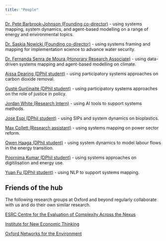 ```yaml
---
title: "People"
---
```


[Dr. Pete Barbrook-Johnson (Founding co-director)](https://www.inet.ox.ac.uk/people/peter-barbrook-johnson) - using systems mapping, system dynamics, and agent-based modelling on a range of energy and environmental topics.

[Dr. Saskia Nowicki (Founding co-director)](https://www.geog.ox.ac.uk/staff/snowicki.html) - using systems framing and mapping for implementation science to advance water security.

[Dr. Fernanda Senra de Moura (Honorary Research Associate)](https://www.inet.ox.ac.uk:8443/people/fernanda-senra-de-moura) - using data-driven systems mapping and agent-based modelling on climate.

[Aissa Dearing (DPhil student)](https://www.geog.ox.ac.uk/graduate/research/adearing.html) - using participatory systems approaches on carbon dioxide removal.

[Gustė Gurčinaitė (DPhil student)](https://www.linkedin.com/in/gust%C4%97-gur%C4%8Dinait%C4%97-600439129/?originalSubdomain=uk) - using participatory systems approaches on the role of justice in policy.

[Jordan White (Research Intern)](https://www.linkedin.com/in/-jordanwhite/?originalSubdomain=uk) - using AI tools to support systems methods.

[Jose Espí (DPhil student)](https://www.inet.ox.ac.uk:8443/people/jose-espi) - using SIPs and system dynamics on bioplastics.

[Max Collett (Research assistant)](https://www.linkedin.com/in/maxy-collett/?originalSubdomain=uk) - using systems mapping on power sector reform.

[Owen Haaga (DPhil student)](https://www.inet.ox.ac.uk/people/owen-haaga) - using system dynamics to model labour flows in the energy transition.

[Poornima Kumar (DPhil student)](https://www.geog.ox.ac.uk/graduate/research/pkumar.html) - using systems approaches on digitilisation and energy use.

[Yuan Fu (DPhil student)](https://www.inet.ox.ac.uk/people/yuan-fu) - using NLP to support systems mapping.

## Friends of the hub

The following research groups at Oxford and beyond regularly collaborate with us and do their own similar research.

[ESRC Centre for the Evaluation of Complexity Across the Nexus](https://www.cecan.ac.uk/)

[Institute for New Economic Thinking](https://www.inet.ox.ac.uk/)

[Oxford Networks for the Environment](https://www.ox.ac.uk/one-network)
